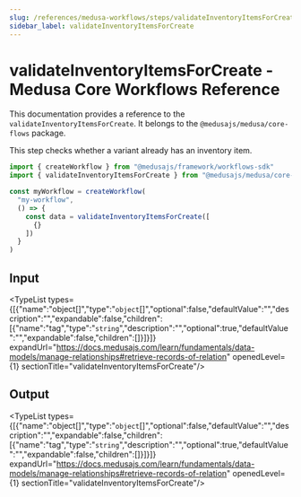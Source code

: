 ```yaml
---
slug: /references/medusa-workflows/steps/validateInventoryItemsForCreate
sidebar_label: validateInventoryItemsForCreate
---
```



# validateInventoryItemsForCreate - Medusa Core Workflows Reference

This documentation provides a reference to the `validateInventoryItemsForCreate`. It belongs to the `@medusajs/medusa/core-flows` package.

This step checks whether a variant already has an inventory item.

```ts title="src/workflows/my-workflow.ts"
import { createWorkflow } from "@medusajs/framework/workflows-sdk"
import { validateInventoryItemsForCreate } from "@medusajs/medusa/core-flows"

const myWorkflow = createWorkflow(
  "my-workflow",
  () => {
    const data = validateInventoryItemsForCreate([
      {}
    ])
  }
)
```
  

## Input

<TypeList types={[{"name":"object[]","type":"`object`[]","optional":false,"defaultValue":"","description":"","expandable":false,"children":[{"name":"tag","type":"`string`","description":"","optional":true,"defaultValue":"","expandable":false,"children":[]}]}]} expandUrl="https://docs.medusajs.com/learn/fundamentals/data-models/manage-relationships#retrieve-records-of-relation" openedLevel={1} sectionTitle="validateInventoryItemsForCreate"/>

## Output

<TypeList types={[{"name":"object[]","type":"`object`[]","optional":false,"defaultValue":"","description":"","expandable":false,"children":[{"name":"tag","type":"`string`","description":"","optional":true,"defaultValue":"","expandable":false,"children":[]}]}]} expandUrl="https://docs.medusajs.com/learn/fundamentals/data-models/manage-relationships#retrieve-records-of-relation" openedLevel={1} sectionTitle="validateInventoryItemsForCreate"/>
